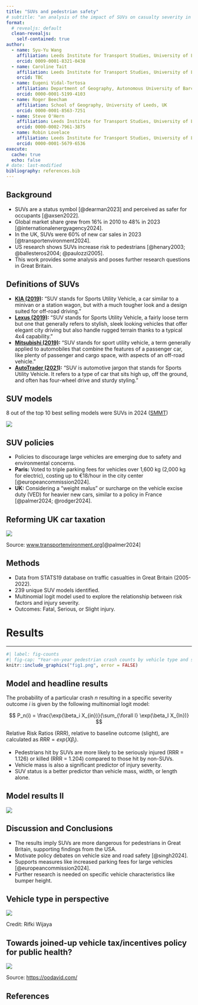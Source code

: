 ```yaml
---
title: "SUVs and pedestrian safety"
# subtitle: "an analysis of the impact of SUVs on casualty severity in Great Britain"
format: 
  # revealjs: default
  clean-revealjs:
    self-contained: true
author: 
  - name: Syu-Yu Wang
    affiliation: Leeds Institute for Transport Studies, University of Leeds, UK
    orcid: 0009-0001-8321-0438
  - name: Caroline Tait
    affiliation: Leeds Institute for Transport Studies, University of Leeds, UK
    orcid: TBC
  - name: Eugeni Vidal-Tortosa
    affiliation: Department of Geography, Autonomous University of Barcelona, Spain
    orcid: 0000-0001-5199-4103
  - name: Roger Beecham
    affiliation: School of Geography, University of Leeds, UK
    orcid: 0000-0001-8563-7251
  - name: Steve O'Hern
    affiliation: Leeds Institute for Transport Studies, University of Leeds, UK
    orcid: 0000-0002-7961-3875
  - name: Robin Lovelace
    affiliation: Leeds Institute for Transport Studies, University of Leeds, UK
    orcid: 0000-0001-5679-6536
execute:
  cache: true
  echo: false
# date: last-modified
bibliography: references.bib
---
```


## Background

-   SUVs are a status symbol [@dearman2023] and perceived as safer for occupants [@axsen2022].
-   Global market share grew from 16% in 2010 to 48% in 2023 [@internationalenergyagency2024].
-   In the UK, SUVs were 60% of new car sales in 2023 [@transportenvironment2024].
-   US research shows SUVs increase risk to pedestrians [@henary2003; @ballesteros2004; @paulozzi2005].
-   This work provides some analysis and poses further research questions in Great Britain.

## Definitions of SUVs

-   [**KIA (2019)**](https://reurl.cc/E6Gg5m)**:** "SUV stands for Sports Utility Vehicle, a car similar to a minivan or a station wagon, but with a much tougher look and a design suited for off-road driving."
-   [**Lexus (2019)**](https://reurl.cc/qvknWy)**:** "SUV stands for Sports Utility Vehicle, a fairly loose term but one that generally refers to stylish, sleek looking vehicles that offer elegant city driving but also handle rugged terrain thanks to a typical 4x4 capability."
-   [**Mitsubishi (2019)**](https://reurl.cc/myIR19)**:** "SUV stands for sport utility vehicle, a term generally applied to automobiles that combine the features of a passenger car, like plenty of passenger and cargo space, with aspects of an off-road vehicle."
-   [**AutoTrader (2021)**](https://reurl.cc/vvkpNk)**:** "SUV is automotive jargon that stands for Sports Utility Vehicle. It refers to a type of car that sits high up, off the ground, and often has four-wheel drive and sturdy styling."

## SUV models

8 out of the top 10 best selling models were SUVs in 2024 ([SMMT](https://www.thecarexpert.co.uk/britains-best-selling-cars-of-2024/))

![](images/paste-8.png)

## SUV policies

-   Policies to discourage large vehicles are emerging due to safety and environmental concerns.
-   **Paris:** Voted to triple parking fees for vehicles over 1,600 kg (2,000 kg for electric), costing up to €18/hour in the city center [@europeancommission2024].
-   **UK:** Considering a "weight malus" or surcharge on the vehicle excise duty (VED) for heavier new cars, similar to a policy in France [@palmer2024; @rodger2024].

## Reforming UK car taxation

![](images/paste-7.png)

Source: [www.transportenvironment.org](https://www.transportenvironment.org/uploads/files/TE-briefing-UK-car-taxation-2024.pdf)[@palmer2024]

## Methods

-   Data from STATS19 database on traffic casualties in Great Britain (2005-2022).
-   239 unique SUV models identified.
-   Multinomial logit model used to explore the relationship between risk factors and injury severity.
-   Outcomes: Fatal, Serious, or Slight injury.

# Results

------------------------------------------------------------------------

```r
#| label: fig-counts
#| fig-cap: "Year-on-year pedestrian crash counts by vehicle type and severity (2005-2022)."
knitr::include_graphics("fig1.png", error = FALSE)
```

## Model and headline results

The probability of a particular crash $n$ resulting in a specific severity outcome $i$ is given by the following multinomial logit model:

$$
P_n(i) = \frac{\exp(\beta_i X_{in})}{\sum_{\forall I} \exp(\beta_I X_{In})}
$$

Relative Risk Ratios (RRR), relative to baseline outcome (slight), are calculated as $RRR = exp(X\beta_i)$.

-   Pedestrians hit by SUVs are more likely to be seriously injured (RRR = 1.126) or killed (RRR = 1.204) compared to those hit by non-SUVs.
-   Vehicle mass is also a significant predictor of injury severity.
-   SUV status is a better predictor than vehicle mass, width, or length alone.

## Model results II

![](images/paste-6.png)

## Discussion and Conclusions

-   The results imply SUVs are more dangerous for pedestrians in Great Britain, supporting findings from the USA.
-   Motivate policy debates on vehicle size and road safety [@singh2024].
-   Supports measures like increased parking fees for large vehicles [@europeancommission2024].
-   Further research is needed on specific vehicle characteristics like bumper height.

## Vehicle type in perspective

![](images/paste-9.png)

Credit: Rifki Wijaya

## Towards joined-up vehicle tax/incentives policy for public health?

![](images/paste-10.png)

Source: <https://oodavid.com/>

## References